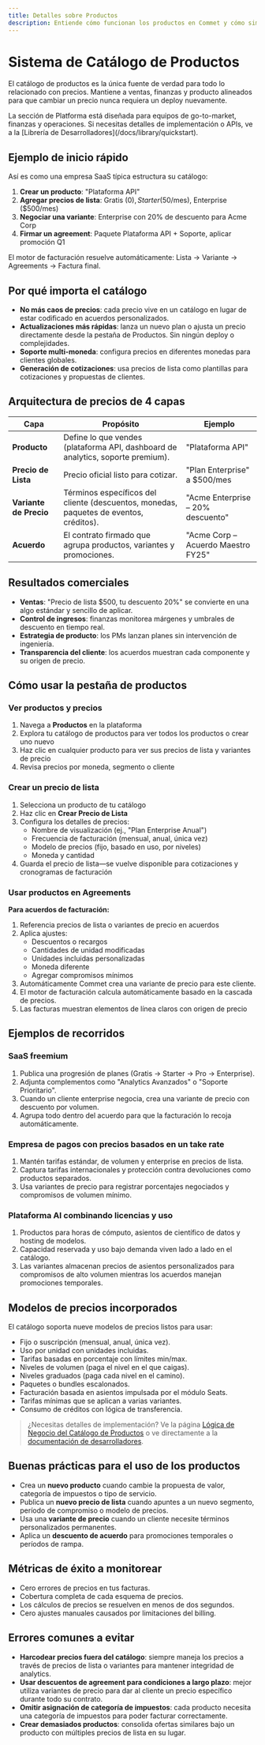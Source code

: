 ```yaml
---
title: Detalles sobre Productos
description: Entiende cómo funcionan los productos en Commet y cómo simplifica las gestión de precios para que tus equipos técnicos se olviden de esa pesadilla.
---
```



# Sistema de Catálogo de Productos

El catálogo de productos es la única fuente de verdad para todo lo relacionado con precios. Mantiene a ventas, finanzas y producto alineados para que cambiar un precio nunca requiera un deploy nuevamente.

<Callout type="success">
La sección de Platforma está diseñada para equipos de go-to-market, finanzas y operaciones. Si necesitas detalles de implementación o APIs, ve a la [Librería de Desarrolladores](/docs/library/quickstart).
</Callout>

## Ejemplo de inicio rápido

Así es como una empresa SaaS típica estructura su catálogo:

1. **Crear un producto**: "Plataforma API"
2. **Agregar precios de lista**: Gratis ($0), Starter ($50/mes), Enterprise ($500/mes)
3. **Negociar una variante**: Enterprise con 20% de descuento para Acme Corp
4. **Firmar un agreement**: Paquete Plataforma API + Soporte, aplicar promoción Q1

El motor de facturación resuelve automáticamente: Lista → Variante → Agreements → Factura final.

## Por qué importa el catálogo

- **No más caos de precios**: cada precio vive en un catálogo en lugar de estar codificado en acuerdos personalizados.
- **Actualizaciones más rápidas**: lanza un nuevo plan o ajusta un precio directamente desde la pestaña de Productos. Sin ningún deploy o complejidades.
- **Soporte multi-moneda**: configura precios en diferentes monedas para clientes globales.
- **Generación de cotizaciones**: usa precios de lista como plantillas para cotizaciones y propuestas de clientes.

## Arquitectura de precios de 4 capas

| Capa | Propósito | Ejemplo |
| --- | --- | --- |
| **Producto** | Define lo que vendes (plataforma API, dashboard de analytics, soporte premium). | "Plataforma API" |
| **Precio de Lista** | Precio oficial listo para cotizar. | "Plan Enterprise" a $500/mes |
| **Variante de Precio** | Términos específicos del cliente (descuentos, monedas, paquetes de eventos, créditos). | "Acme Enterprise – 20% descuento" |
| **Acuerdo** | El contrato firmado que agrupa productos, variantes y promociones. | "Acme Corp – Acuerdo Maestro FY25" |

## Resultados comerciales

- **Ventas**: "Precio de lista $500, tu descuento 20%" se convierte en una algo estándar y sencillo de aplicar.
- **Control de ingresos**: finanzas monitorea márgenes y umbrales de descuento en tiempo real.
- **Estrategia de producto**: los PMs lanzan planes sin intervención de ingeniería.
- **Transparencia del cliente**: los acuerdos muestran cada componente y su origen de precio.

## Cómo usar la pestaña de productos

### Ver productos y precios

1. Navega a **Productos** en la plataforma
2. Explora tu catálogo de productos para ver todos los productos o crear uno nuevo
3. Haz clic en cualquier producto para ver sus precios de lista y variantes de precio
4. Revisa precios por moneda, segmento o cliente

### Crear un precio de lista

1. Selecciona un producto de tu catálogo
2. Haz clic en **Crear Precio de Lista**
3. Configura los detalles de precios:
   - Nombre de visualización (ej., "Plan Enterprise Anual")
   - Frecuencia de facturación (mensual, anual, única vez)
   - Modelo de precios (fijo, basado en uso, por niveles)
   - Moneda y cantidad
4. Guarda el precio de lista—se vuelve disponible para cotizaciones y cronogramas de facturación

### Usar productos en Agreements


**Para acuerdos de facturación:**
1. Referencia precios de lista o variantes de precio en acuerdos
2. Aplica ajustes:
   - Descuentos o recargos
   - Cantidades de unidad modificadas
   - Unidades incluidas personalizadas
   - Moneda diferente
   - Agregar compromisos mínimos
3. Automáticamente Commet crea una variante de precio para este cliente.
3. El motor de facturación calcula automáticamente basado en la cascada de precios.
4. Las facturas muestran elementos de línea claros con origen de precio

## Ejemplos de recorridos

### SaaS freemium

1. Publica una progresión de planes (Gratis → Starter → Pro → Enterprise).
2. Adjunta complementos como "Analytics Avanzados" o "Soporte Prioritario".
3. Cuando un cliente enterprise negocia, crea una variante de precio con descuento por volumen.
4. Agrupa todo dentro del acuerdo para que la facturación lo recoja automáticamente.

### Empresa de pagos con precios basados en un take rate

1. Mantén tarifas estándar, de volumen y enterprise en precios de lista.
2. Captura tarifas internacionales y protección contra devoluciones como productos separados.
3. Usa variantes de precio para registrar porcentajes negociados y compromisos de volumen mínimo.

### Plataforma AI combinando licencias y uso

1. Productos para horas de cómputo, asientos de científico de datos y hosting de modelos.
2. Capacidad reservada y uso bajo demanda viven lado a lado en el catálogo.
3. Las variantes almacenan precios de asientos personalizados para compromisos de alto volumen mientras los acuerdos manejan promociones temporales.

## Modelos de precios incorporados

El catálogo soporta nueve modelos de precios listos para usar:

- Fijo o suscripción (mensual, anual, única vez).
- Uso por unidad con unidades incluidas.
- Tarifas basadas en porcentaje con límites min/max.
- Niveles de volumen (paga el nivel en el que caigas).
- Niveles graduados (paga cada nivel en el camino).
- Paquetes o bundles escalonados.
- Facturación basada en asientos impulsada por el módulo Seats.
- Tarifas mínimas que se aplican a varias variantes.
- Consumo de créditos con lógica de transferencia.

> ¿Necesitas detalles de implementación? Ve la página [Lógica de Negocio del Catálogo de Productos](./business-logic) o ve directamente a la [documentación de desarrolladores](/docs/library/quickstart).

## Buenas prácticas para el uso de los productos

- Crea un **nuevo producto** cuando cambie la propuesta de valor, categoría de impuestos o tipo de servicio.
- Publica un **nuevo precio de lista** cuando apuntes a un nuevo segmento, período de compromiso o modelo de precios.
- Usa una **variante de precio** cuando un cliente necesite términos personalizados permanentes.
- Aplica un **descuento de acuerdo** para promociones temporales o períodos de rampa.

## Métricas de éxito a monitorear

- Cero errores de precios en tus facturas.
- Cobertura completa de cada esquema de precios.
- Los cálculos de precios se resuelven en menos de dos segundos.
- Cero ajustes manuales causados por limitaciones del billing.

## Errores comunes a evitar

- **Harcodear precios fuera del catálogo**: siempre maneja los precios a través de precios de lista o variantes para mantener integridad de analytics.
- **Usar descuentos de agreement para condiciones a largo plazo**: mejor utiliza variantes de precio para dar al cliente un precio específico durante todo su contrato.
- **Omitir asignación de categoría de impuestos**: cada producto necesita una categoría de impuestos para poder facturar correctamente.
- **Crear demasiados productos**: consolida ofertas similares bajo un producto con múltiples precios de lista en su lugar.
